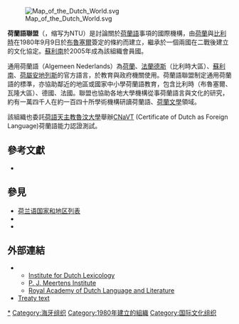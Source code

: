 {{noteTA
|G1=比利時地名
}}
{{infobox Organization
|name             = 荷兰语联盟<br>{{nl}}Nederlandse Taalunie
|original_name    = Nederlandse Taalunie
|image      = File:Nederlandse_Taalunie_Logo.svg
|size      = 100px
|type  = [[国际组织|国际组织]]
|formation    = 1980年
|language    = [[荷兰语|荷兰语]]
|leader_title    = 执行秘书
|leader_name     = Bert Anciaux（自2008年起）
|headquarter  = [[荷蘭|荷蘭]]，[[海牙|海牙]]
|map              = File:Nederlandse Taalunie.PNG
|msize            = 200px
|mcaption         = 荷兰语联盟成员国（本图不按比例）
|website  = [http://taalunieversum.org/en/about_us/ taalunieversum.org]
|membership = {{collapsible list 
 | title = '''成员国'''
|{{flagcountry|Netherlands}}
|{{flagcountry|Belgium}}
|{{flagcountry|Suriname}}
}}
{{collapsible list 
 | title = '''候選成員國'''
|{{ABW}}
|{{CUW}}
|{{SXM}}
}}
{{collapsible list 
 | title = '''特殊夥伴'''
|{{flagcountry|South Africa}}
|{{flagcountry|Indonesia}}
}}
}}
[[File:Map_of_the_Dutch_World.svg|right]]

'''荷蘭語聯盟'''（{{lang-nl|{{Audio|Nl-Nederlandse Taalunie.ogg|Nederlandse Taalunie}}}}，缩写为NTU）是討論關於[[荷蘭語|荷蘭語]]事項的國際機構，由[[荷兰|荷蘭]]與[[比利时|比利時]]在1980年9月9日於[[布鲁塞尔|布魯塞爾]]簽定的條約而建立，繼承於一個兩國在二戰後建立的文化協定。[[蘇利南|蘇利南]]於2005年成為該組織會員國。

通用荷蘭語（Algemeen Nederlands）為[[荷兰|荷蘭]]、[[佛兰德|法蘭德斯]]（比利時大區）、[[蘇利南|蘇利南]]、[[荷屬安地列斯|荷屬安地列斯]]的官方語言，於教育與政府機關使用。荷蘭語聯盟制定通用荷蘭語的標準，亦協助鄰近的地區或國家中小學荷蘭語教育，包含比利時（布魯塞爾、瓦隆大區）、德國、法國。聯盟也協助各地大學機構從事荷蘭語言與文化的研究，約有一萬四千人在約一百四十所學術機構研讀荷蘭語、[[荷蘭文學|荷蘭文學]]領域。

該組織也委託[[天主教魯汶大學_(荷蘭語)|荷語天主教魯汶大學]]舉辦[https://cnavt.org/en/introduction CNaVT] (Certificate of Dutch as Foreign Language)荷蘭語能力認證測試。

==參考文獻==
{{refbegin}}
* {{Citation |ref=harv |title=Dutch: Biography of a language|first=Roland |last=Willemyns|publisher=Oxford UP |year=2013|isbn=9780199858712}}
{{refend}}

==參見==
*[[荷兰语国家和地区列表|荷兰语国家和地区列表]]
*{{le|荷蘭語單詞列表|Word list of the Dutch language}}
*{{le|蘇利南教育|Education in Suriname}}

==外部連結==
*{{official website|http://taalunieversum.org/taalunie}}
**[http://www.inl.nl/ Institute for Dutch Lexicology] {{Wayback|url=http://www.inl.nl/ |date=20131129052508 }}
**[http://www.meertens.knaw.nl P. J. Meertens Institute] {{Wayback|url=http://www.meertens.knaw.nl/ |date=20051026020803 }}
**[http://www.kantl.be/ Royal Academy of Dutch Language and Literature] {{Wayback|url=http://www.kantl.be/ |date=20131117085315 }}
*[http://wetten.overheid.nl/BWBV0002947/geldigheidsdatum_16-04-2011 Treaty text] {{Wayback|url=http://wetten.overheid.nl/BWBV0002947/geldigheidsdatum_16-04-2011 |date=20131102065403 }}

{{Dutch Language Union}}

{{DEFAULTSORT:NTU}}
[[Category:荷蘭語|*]]
[[Category:海牙组织|Category:海牙组织]]
[[Category:1980年建立的組織|Category:1980年建立的組織]]
[[Category:国际文化组织|Category:国际文化组织]]